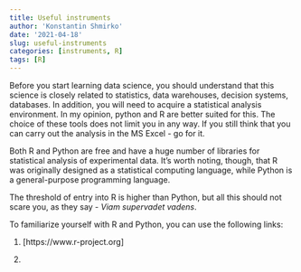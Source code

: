 ```yaml
---
title: Useful instruments
author: 'Konstantin Shmirko'
date: '2021-04-18'
slug: useful-instruments
categories: [instruments, R]
tags: [R]
---
```


Before you start learning data science, you should understand that this science is closely related to statistics, data warehouses, decision systems, databases. In addition, you will need to acquire a statistical analysis environment. In my opinion, python and R are better suited for this. The choice of these tools does not limit you in any way. If you still think that you can carry out the analysis in the MS Excel - go for it.

Both R and Python are free and have a huge number of libraries for statistical analysis of experimental data. It's worth noting, though, that R was originally designed as a statistical computing language, while Python is a general-purpose programming language.

The threshold of entry into R is higher than Python, but all this should not scare you, as they say - _Viam supervadet vadens_.

To familiarize yourself with R and Python, you can use the following links:

1. [https://www.r-project.org]

1. 
